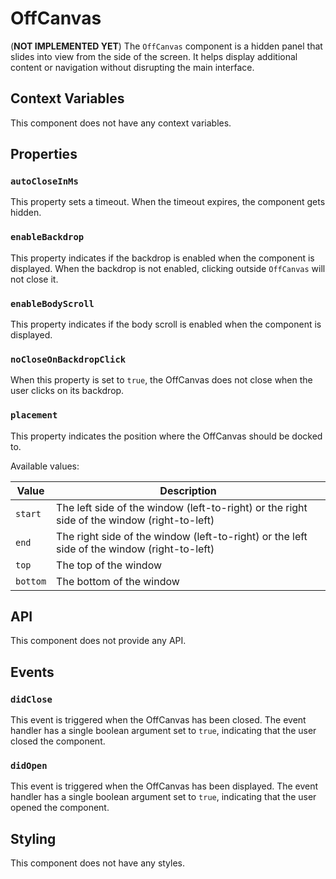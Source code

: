 # OffCanvas

(**NOT IMPLEMENTED YET**) The `OffCanvas` component is a hidden panel that slides into view from the side of the screen. It helps display additional content or navigation without disrupting the main interface.

## Context Variables

This component does not have any context variables.

## Properties

### `autoCloseInMs`

This property sets a timeout. When the timeout expires, the component gets hidden.

### `enableBackdrop`

This property indicates if the backdrop is enabled when the component is displayed. When the backdrop is not enabled, clicking outside `OffCanvas` will not close it.

### `enableBodyScroll`

This property indicates if the body scroll is enabled when the component is displayed.

### `noCloseOnBackdropClick`

When this property is set to `true`, the OffCanvas does not close when the user clicks on its backdrop.

### `placement`

This property indicates the position where the OffCanvas should be docked to.

Available values:

| Value | Description |
| --- | --- |
| `start` | The left side of the window (left-to-right) or the right side of the window (right-to-left) |
| `end` | The right side of the window (left-to-right) or the left side of the window (right-to-left) |
| `top` | The top of the window |
| `bottom` | The bottom of the window |


## API

This component does not provide any API.

## Events

### `didClose`

This event is triggered when the OffCanvas has been closed. The event handler has a single boolean argument set to `true`, indicating that the user closed the component.

### `didOpen`

This event is triggered when the OffCanvas has been displayed. The event handler has a single boolean argument set to `true`, indicating that the user opened the component.

## Styling

This component does not have any styles.

